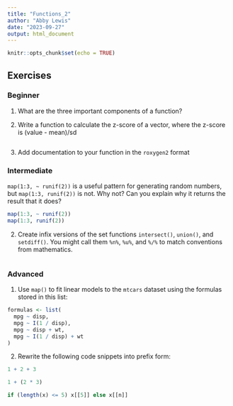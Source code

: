 ```yaml
---
title: "Functions_2"
author: "Abby Lewis"
date: "2023-09-27"
output: html_document
---
```


```r
knitr::opts_chunk$set(echo = TRUE)
```

## Exercises

### Beginner

1. What are the three important components of a function?

2. Write a function to calculate the z-score of a vector, where the z-score is 
(value - mean)/sd

```r

```

3. Add documentation to your function in the `roxygen2` format

### Intermediate

`map(1:3, ~ runif(2))` is a useful pattern for generating random numbers, but `map(1:3, runif(2))` is not. Why not? Can you explain why it returns the result that it does?

```r
map(1:3, ~ runif(2))
map(1:3, runif(2))
```

2. Create infix versions of the set functions `intersect()`, `union()`, and `setdiff()`. You might call them `%n%`, `%u%`, and `%/%` to match conventions from mathematics.

```r

```


### Advanced

1.  Use `map()` to fit linear models to the `mtcars` dataset using the formulas stored in this list:

```r
formulas <- list(
  mpg ~ disp,
  mpg ~ I(1 / disp),
  mpg ~ disp + wt,
  mpg ~ I(1 / disp) + wt
)
```

2. Rewrite the following code snippets into prefix form:

```r
1 + 2 + 3

1 + (2 * 3)

if (length(x) <= 5) x[[5]] else x[[n]]
```